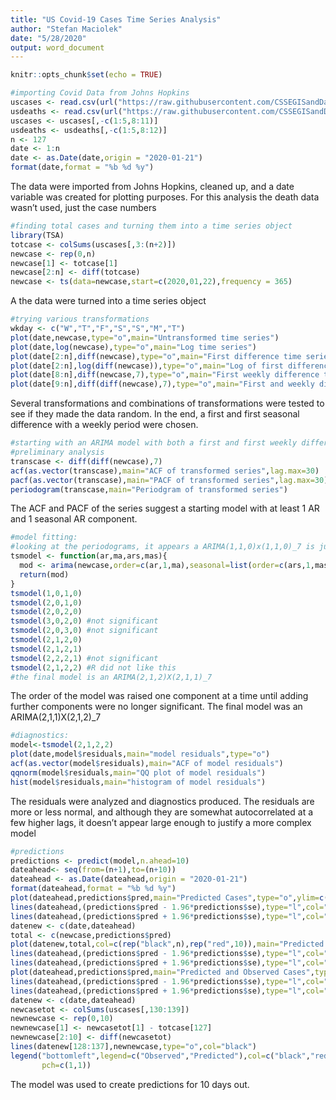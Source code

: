```yaml
---
title: "US Covid-19 Cases Time Series Analysis"
author: "Stefan Maciolek"
date: "5/28/2020"
output: word_document
---
```


```r
knitr::opts_chunk$set(echo = TRUE)
```

```r
#importing Covid Data from Johns Hopkins 
uscases <- read.csv(url("https://raw.githubusercontent.com/CSSEGISandData/COVID-19/master/csse_covid_19_data/csse_covid_19_time_series/time_series_covid19_confirmed_US.csv"))
usdeaths <- read.csv(url("https://raw.githubusercontent.com/CSSEGISandData/COVID-19/master/csse_covid_19_data/csse_covid_19_time_series/time_series_covid19_deaths_US.csv"))
uscases <- uscases[,-c(1:5,8:11)]
usdeaths <- usdeaths[,-c(1:5,8:12)]
n <- 127
date <- 1:n
date <- as.Date(date,origin = "2020-01-21")
format(date,format = "%b %d %y")
```
The data were imported from Johns Hopkins, cleaned up, and a date variable was created for plotting purposes.  For this analysis the death data wasn't used, just the case numbers
```r
#finding total cases and turning them into a time series object
library(TSA)
totcase <- colSums(uscases[,3:(n+2)])
newcase <- rep(0,n)
newcase[1] <- totcase[1]
newcase[2:n] <- diff(totcase)
newcase <- ts(data=newcase,start=c(2020,01,22),frequency = 365)
```

A the data were turned into a time series object
```r
#trying various transformations
wkday <- c("W","T","F","S","S","M","T")
plot(date,newcase,type="o",main="Untransformed time series")
plot(date,log(newcase),type="o",main="Log time series")
plot(date[2:n],diff(newcase),type="o",main="First difference time series",pch=wkday)
plot(date[2:n],log(diff(newcase)),type="o",main="Log of first difference time series")
plot(date[8:n],diff(newcase,7),type="o",main="First weekly difference time series")
plot(date[9:n],diff(diff(newcase),7),type="o",main="First and weekly difference time series",pch=wkday)
```

Several transformations and combinations of transformations were tested to see if they made the data random.  In the end, a first and first seasonal difference with a weekly period were chosen.
```r
#starting with an ARIMA model with both a first and first weekly difference
#preliminary analysis
transcase <- diff(diff(newcase),7)
acf(as.vector(transcase),main="ACF of transformed series",lag.max=30)
pacf(as.vector(transcase),main="PACF of transformed series",lag.max=30)
periodogram(transcase,main="Periodgram of transformed series")
```

The ACF and PACF of the series suggest a starting model with at least 1 AR and 1 seasonal AR component.
```r
#model fitting:
#looking at the periodograms, it appears a ARIMA(1,1,0)x(1,1,0)_7 is justified to start
tsmodel <- function(ar,ma,ars,mas){
  mod <- arima(newcase,order=c(ar,1,ma),seasonal=list(order=c(ars,1,mas),period=7))
  return(mod)
}
tsmodel(1,0,1,0)
tsmodel(2,0,1,0)
tsmodel(2,0,2,0)
tsmodel(3,0,2,0) #not significant
tsmodel(2,0,3,0) #not significant
tsmodel(2,1,2,0)
tsmodel(2,1,2,1)
tsmodel(2,2,2,1) #not significant
tsmodel(2,1,2,2) #R did not like this
#the final model is an ARIMA(2,1,2)X(2,1,1)_7
```

The order of the model was raised one component at a time until adding further components were no longer significant.  The final model was an ARIMA(2,1,1)X(2,1,2)_7
```r
#diagnostics:
model<-tsmodel(2,1,2,2)
plot(date,model$residuals,main="model residuals",type="o")
acf(as.vector(model$residuals),main="ACF of model residuals")
qqnorm(model$residuals,main="QQ plot of model residuals")
hist(model$residuals,main="histogram of model residuals")
```

The residuals were analyzed and diagnostics produced.  The residuals are more or less normal, and although they are somewhat autocorrelated at a few higher lags, it doesn't appear large enough to justify a more complex model
```r
#predictions
predictions <- predict(model,n.ahead=10)
dateahead<- seq(from=(n+1),to=(n+10))
dateahead <- as.Date(dateahead,origin = "2020-01-21")
format(dateahead,format = "%b %d %y")
plot(dateahead,predictions$pred,main="Predicted Cases",type="o",ylim=c(5000,30000),ylab="Predicted Daily New Cases",xlab="Date",col="red")
lines(dateahead,(predictions$pred - 1.96*predictions$se),type="l",col="red")
lines(dateahead,(predictions$pred + 1.96*predictions$se),type="l",col="red")
datenew <- c(date,dateahead)
total <- c(newcase,predictions$pred)
plot(datenew,total,col=c(rep("black",n),rep("red",10)),main="Predicted Cases",type="o",ylab="Daily New Cases",xlab="Date")
lines(dateahead,(predictions$pred - 1.96*predictions$se),type="l",col="red")
lines(dateahead,(predictions$pred + 1.96*predictions$se),type="l",col="red")
plot(dateahead,predictions$pred,main="Predicted and Observed Cases",type="o",ylim=c(5000,30000),ylab="Daily New Cases",xlab="Date",col="red")
lines(dateahead,(predictions$pred - 1.96*predictions$se),type="l",col="red")
lines(dateahead,(predictions$pred + 1.96*predictions$se),type="l",col="red")
datenew <- c(date,dateahead)
newcasetot <- colSums(uscases[,130:139])
newnewcase <- rep(0,10)
newnewcase[1] <- newcasetot[1] - totcase[127]
newnewcase[2:10] <- diff(newcasetot)
lines(datenew[128:137],newnewcase,type="o",col="black")
legend("bottomleft",legend=c("Observed","Predicted"),col=c("black","red"),
       pch=c(1,1))
```

The model was used to create predictions for 10 days out. 
